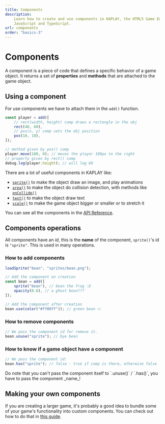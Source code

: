 ```yaml
---
title: Components
description:
    Learn how to create and use components in KAPLAY, the HTML5 Game Engine for
    JavaScript and TypeScript.
url: components
order: "basics-3"
---
```



# Components

A component is a piece of code that defines a specific behavior of a game
object. It returns a set of **properties** and **methods** that are attached to
the game object.

## Using a component

For use components we have to attach them in the `add()` function.

```js
const player = add([
    // rect(width, height) comp draws a rectangle in the obj
    rect(40, 60),
    // pos(x, y) comp sets the obj position
    pos(10, 10),
]);

// method given by pos() comp
player.move(100, 0); // moves the player 100px to the right
// property given by rect() comp
debug.log(player.height); // will log 60
```

There are a lot of useful components in KAPLAY like:

- [`sprite()`](/doc/ctx/sprite) to make the object draw an image, and play
  animations
- [`area()`](/doc/ctx/area) to make the object do collision detection, with
  methods like [`onCollide()`](/doc/AreaComp#AreaComp-onCollide)
- [`text()`](/doc/ctx/text) to make the object draw text
- [`scale()`](/doc/ctx/scale) to make the game object bigger or smaller or to
  stretch it

You can see all the components in the [API Reference](/doc/ctx/pos).

## Components operations

All components have an _id_, this is the **name** of the component, `sprite()`'s
id is `"sprite"`. This is used in many operations.

### How to add components

```js
loadSprite("bean", "sprites/bean.png");

// Add the component on creation
const bean = add([
    sprite("bean"), // bean the frog :D
    opacity(0.6), // a ghost bean???
]);

// Add the component after creation
bean.use(color("#ff00ff")); // green bean <:
```

### How to remove components

```js
// We pass the component id for remove it.
bean.unuse("sprite"); // bye bean
```

### How to know if a game object have a component

```js
// We pass the component id:
bean.has("sprite"); // false - true if comp is there, otherwise false
```

<Info crew="gun" title="Important!">
Do note that you can't pass the component itself to `.unuse()` / `.has()`,
you have to pass the component _name_!
</Info>

## Making your own components

If you are creating a larger game, it's probably a good idea to bundle some of
your game's functionality into custom components. You can check out how to do
that in [this guide](/guides/custom_components/).
